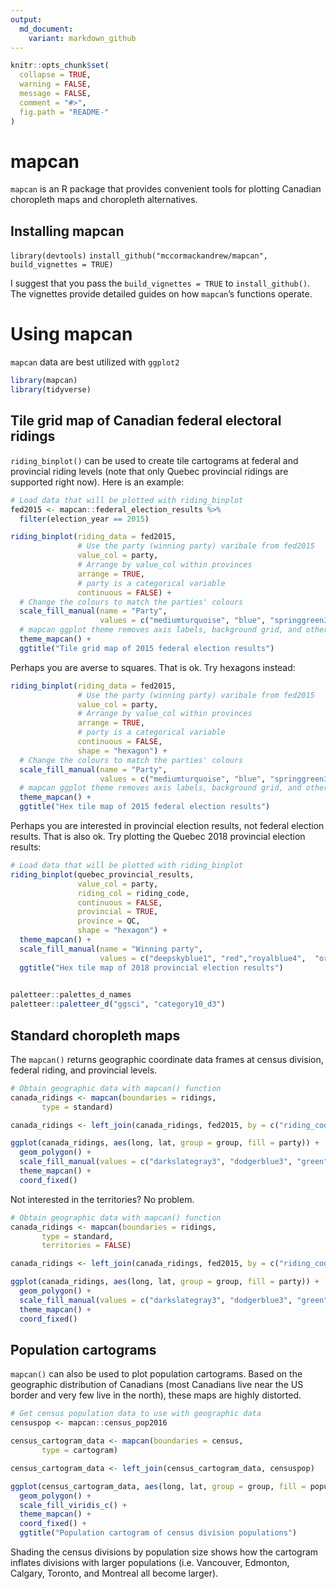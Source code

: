 ```yaml
---
output:
  md_document:
    variant: markdown_github
---
```


<!-- README.md is generated from README.Rmd. Please edit that file -->

```r
knitr::opts_chunk$set(
  collapse = TRUE,
  warning = FALSE,
  message = FALSE,
  comment = "#>",
  fig.path = "README-"
)
```

# mapcan

`mapcan` is an R package that provides convenient tools for plotting Canadian choropleth maps and choropleth alternatives. 

## Installing mapcan

`library(devtools)`
`install_github("mccormackandrew/mapcan", build_vignettes = TRUE)`

I suggest that you pass the `build_vignettes = TRUE` to `install_github()`. The vignettes provide detailed guides on how `mapcan`'s functions operate.

# Using mapcan

`mapcan` data are best utilized with `ggplot2`

```r
library(mapcan)
library(tidyverse)
```


## Tile grid map of Canadian federal electoral ridings

`riding_binplot()` can be used to create tile cartograms at federal and provincial riding levels (note that only Quebec provincial ridings are supported right now). Here is an example:

```r
# Load data that will be plotted with riding_binplot 
fed2015 <- mapcan::federal_election_results %>%
  filter(election_year == 2015)

riding_binplot(riding_data = fed2015,
               # Use the party (winning party) varibale from fed2015
               value_col = party, 
               # Arrange by value_col within provinces
               arrange = TRUE,
               # party is a categorical variable
               continuous = FALSE) +
  # Change the colours to match the parties' colours
  scale_fill_manual(name = "Party",
                    values = c("mediumturquoise", "blue", "springgreen3", "red", "orange")) +
  # mapcan ggplot theme removes axis labels, background grid, and other unnecessary elements when plotting maps
  theme_mapcan() +
  ggtitle("Tile grid map of 2015 federal election results")
```

Perhaps you are averse to squares. That is ok. Try hexagons instead:

```r
riding_binplot(riding_data = fed2015,
               # Use the party (winning party) varibale from fed2015
               value_col = party, 
               # Arrange by value_col within provinces
               arrange = TRUE,
               # party is a categorical variable
               continuous = FALSE,
               shape = "hexagon") +
  # Change the colours to match the parties' colours
  scale_fill_manual(name = "Party",
                    values = c("mediumturquoise", "blue", "springgreen3", "red", "orange")) +
  # mapcan ggplot theme removes axis labels, background grid, and other unnecessary elements when plotting maps
  theme_mapcan() +
  ggtitle("Hex tile map of 2015 federal election results")
```

Perhaps you are interested in provincial election results, not federal election results. That is also ok. Try plotting the Quebec 2018 provincial election results:

```r
# Load data that will be plotted with riding_binplot 
riding_binplot(quebec_provincial_results,
               value_col = party,
               riding_col = riding_code, 
               continuous = FALSE, 
               provincial = TRUE,
               province = QC,
               shape = "hexagon") +
  theme_mapcan() +
  scale_fill_manual(name = "Winning party", 
                    values = c("deepskyblue1", "red","royalblue4",  "orange")) +
  ggtitle("Hex tile map of 2018 provincial election results")
  
```

```r
paletteer::palettes_d_names
paletteer::paletteer_d("ggsci", "category10_d3")
```

## Standard choropleth maps

The `mapcan()` returns geographic coordinate data frames at census division, federal riding, and provincial levels. 

```r
# Obtain geographic data with mapcan() function
canada_ridings <- mapcan(boundaries = ridings,
       type = standard)

canada_ridings <- left_join(canada_ridings, fed2015, by = c("riding_code" = "riding_code"))

ggplot(canada_ridings, aes(long, lat, group = group, fill = party)) +
  geom_polygon() +
  scale_fill_manual(values = c("darkslategray3", "dodgerblue3", "green", "firebrick1", "darkorange1")) +
  theme_mapcan() +
  coord_fixed()
```

Not interested in the territories? No problem.

```r
# Obtain geographic data with mapcan() function
canada_ridings <- mapcan(boundaries = ridings,
       type = standard,
       territories = FALSE)

canada_ridings <- left_join(canada_ridings, fed2015, by = c("riding_code" = "riding_code"))

ggplot(canada_ridings, aes(long, lat, group = group, fill = party)) +
  geom_polygon() +
  scale_fill_manual(values = c("darkslategray3", "dodgerblue3", "green", "firebrick1", "darkorange1")) +
  theme_mapcan() +
  coord_fixed()
```


## Population cartograms

`mapcan()` can also be used to plot population cartograms. Based on the geographic distribution of Canadians (most Canadians live near the US border and very few live in the north), these maps are highly distorted. 

```r
# Get census population data to use with geographic data
censuspop <- mapcan::census_pop2016

census_cartogram_data <- mapcan(boundaries = census,
       type = cartogram)

census_cartogram_data <- left_join(census_cartogram_data, censuspop)

ggplot(census_cartogram_data, aes(long, lat, group = group, fill = population_2016)) +
  geom_polygon() +
  scale_fill_viridis_c() +
  theme_mapcan() +
  coord_fixed() +
  ggtitle("Population cartogram of census division populations")
```
Shading the census divisions by population size shows how the cartogram inflates divisions with larger populations (i.e. Vancouver, Edmonton, Calgary, Toronto, and Montreal all become larger). 

